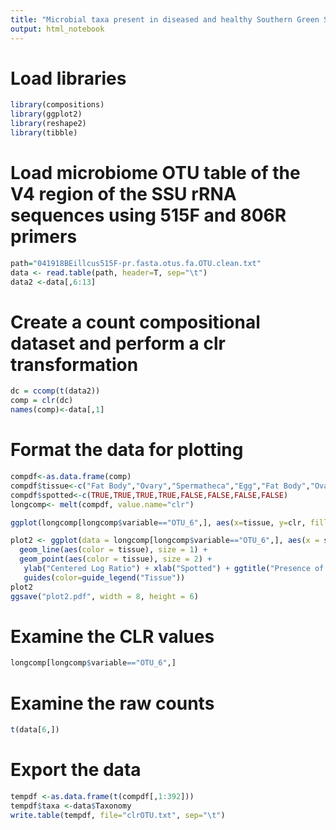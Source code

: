```yaml
---
title: "Microbial taxa present in diseased and healthy Southern Green Stink Bugs"
output: html_notebook
---
```


# Load libraries 
```r
library(compositions)
library(ggplot2)
library(reshape2)
library(tibble)
```


# Load microbiome OTU table of the V4 region of the SSU rRNA sequences using 515F and 806R primers
```r
path="041918BEillcus515F-pr.fasta.otus.fa.OTU.clean.txt"
data <- read.table(path, header=T, sep="\t")
data2 <-data[,6:13]

```


# Create a count compositional dataset and perform a clr transformation
```r
dc = ccomp(t(data2))
comp = clr(dc)
names(comp)<-data[,1]
```


# Format the data for plotting
```r
compdf<-as.data.frame(comp)
compdf$tissue<-c("Fat Body","Ovary","Spermatheca","Egg","Fat Body","Ovary","Spermatheca","Egg")
compdf$spotted<-c(TRUE,TRUE,TRUE,TRUE,FALSE,FALSE,FALSE,FALSE)
longcomp<- melt(compdf, value.name="clr")
```

```r
ggplot(longcomp[longcomp$variable=="OTU_6",], aes(x=tissue, y=clr, fill=spotted)) + geom_bar(stat="identity", position="dodge") + ggtitle("Presence of Nosema maddoxi OTU in Nezara viridula") +     ylab("Centered Log Ratio") + xlab("Tissue")
```


```r
plot2 <- ggplot(data = longcomp[longcomp$variable=="OTU_6",], aes(x = spotted, y = clr, group = tissue)) + geom_boxplot(width=0.3, aes(group=spotted), fill='#A4A4A4') +
  geom_line(aes(color = tissue), size = 1) +
  geom_point(aes(color = tissue), size = 2) +
   ylab("Centered Log Ratio") + xlab("Spotted") + ggtitle("Presence of Nosema maddoxi OTU in Nezara viridula") +
   guides(color=guide_legend("Tissue"))
plot2
ggsave("plot2.pdf", width = 8, height = 6)
```
# Examine the CLR values

```r
longcomp[longcomp$variable=="OTU_6",]
```
# Examine the raw counts
```r
t(data[6,])

```

# Export the data
```r
tempdf <-as.data.frame(t(compdf[,1:392]))
tempdf$taxa <-data$Taxonomy
write.table(tempdf, file="clrOTU.txt", sep="\t")
```



